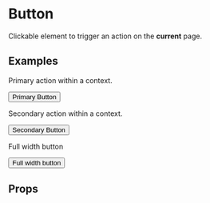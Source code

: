 
<Meta title="3. Components|Button" component={Button} />

# Button

Clickable element to trigger an action on the **current** page.

## Examples

Primary action within a context.

<Preview>
    <Story name="Primary">
        <ThemeProvider>
            <Button variant="primary">Primary Button</Button>
        </ThemeProvider>
    </Story>
</Preview>

Secondary action within a context.

<Preview>
    <Story name="Secondary">
        <ThemeProvider>
            <Button variant="secondary">Secondary Button</Button>
        </ThemeProvider>
    </Story>
</Preview>

Full width button

<Preview>
    <Story name="Full Width">
        <ThemeProvider>
            <Button width={[1 / 1]} variant="secondary">
                Full width button
            </Button>
        </ThemeProvider>
    </Story>
</Preview>

## Props

<Props of={Button} />
